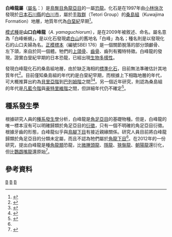 {{Automatic Taxobox
| taxon = Albalophosaurus
| fossil_range = [[白堊紀|白堊紀]]早期, {{fossil_range|140|136}}
| image = 
| image_caption = 
| authority = Ohashi and Barrett, 2009
| type_species = '''山口白峰龍<br>''Albalophosaurus yamaguchiorum'''''
| type_species_authority = Ohashi and Barrett, 2009
}}
'''白峰龍屬'''（[[學名|屬名]]：{{lang|la|''Albalophosaurus''}}）是[[鳥臀目|鳥臀目]][[角龍亞目|角龍亞目]]的一屬[[恐龍|恐龍]]。化石是在1997年由[[小林快次|小林快次]]發現於[[日本|日本]][[石川縣|石川縣]]的[[白山市_(日本)|白川市]]，屬於[[手取群|手取群]]（Tetori Group）的[[桑島組|桑島組]]（Kuwajima Formation）地層，地質年代為[[白堊紀|白堊紀]]早期<ref name=OB09>{{cite journal |last=Ohashi |first=T. |coauthors=and Barrett, P. M. |year=2009 |title=A new ornithischian dinosaur from the Lower Cretaceous Kuwajima Formation of Japan |journal=Journal of Vertebrate Paleontology |volume=29 |issue=3 |pages=748-757 |doi=10.1671/039.029.0306 }}</ref>。

[[模式種|模式種]]是'''山口白峰龍'''（''A. yamaguchiorum''），是在2009年被敘述、命名。屬名意為「白峰蜥蜴」，是以化石發現處[[白山_(日本)|白山]]的舊地名「白峰」為名；種名則是以發現化石的山口夫婦為名。[[正模標本|正模標本]]（編號SBEI 176）是一個關節脫落的部分頭顱骨、左下頜，來自於同一個體。牠們的[[上頜骨|上頜骨]]、[[齒骨|齒骨]]、齒列有獨特特徵。白峰龍的發現，證實白堊紀早期的日本恐龍，已經出現[[生物多樣性|生物多樣性]]。

發現白峰龍化石的桑島組地層，由於缺乏海相的[[標準化石|標準化石]]，目前無法準確估計其地質年代<ref name=MEA82>{{cite journal |last=Matsumoto |first=T. |coauthors=Obata, I.;  Tashiro, M.; Ohta, Y.; Tamura, M.; Matsukawa, M.; and Tanaka, H. |year=1982 |title=Correlation of marine and non-marine formations in the Cretaceous of Japan |journal=Fossils |volume=31 |pages=1-26}}</ref>。目前僅知桑島組的年代約是白堊紀早期，而根據上下相臨地層的年代，可大概推算出約為[[貝里亞階|貝里亞階]]到[[巴列姆階|巴列姆階]]之間<ref name=SHM03>{{cite journal |last=Sato |first=T. |coauthors=Hachiya, K.; and Mizuno, Y. |year=2003 |title=Latest Jurassic-Early Cretaceous ammonites from the Tetori Group in Shokawa, Gifu Prefecture |journal=Bulletin of the Mizunami Fossil Museum |volume=30 |pages=151–167}}</ref><ref name=IS93>{{cite journal |last=Isaji |first=S. |year=1993 |title=''Nippononaia ryosekiana'' (Bivalvia, Mollusca) from the Tetori Group in central Japan |journal=Bulletin of the National Science Museum, Series C (Geology and Paleontology) |volume=19 |pages=65–71}}</ref>。另一個近年研究，則認為桑島組的年代是[[凡藍今階|凡藍今階]]與[[豪特里維階|豪特里維階]]之間，但詳細年代仍不確定<ref name=FM03>{{cite journal |last=Fujita |first=M. |year=2003 |title=Geological age and correlation of the vertebrate-bearing horizons in the Tetori Group |journal=Memoir of the Fukui Prefectural Dinosaur Museum |volume=2 |pages=3-14}}</ref>。

==種系發生學==
根據研究人員的[[種系發生學|種系發生學]]分析，白峰龍是[[角足亞目|角足亞目]]的基礎物種。但是，白峰龍的唯一標本沒有可以明確歸類於角足亞目的[[衍徵|衍徵]]，只有一個不明確的角足亞目衍徵。根據牙齒的形態，白峰龍似乎與[[鳥腳下目|鳥腳下目]]有接近親緣關係。研究人員目前將白峰龍歸類於角足亞目的分類未定屬，而且不認為牠們屬於[[角龍下目|角龍下目]]<ref name=OB09/>。在2012年的一份研究，提出白峰龍是種[[角龍類|角龍類]]恐龍，比[[微腫頭龍|微腫頭龍]]、[[隱龍|隱龍]]、[[狹盤龍|狹盤龍]]、[[朝陽龍|朝陽龍]]還衍化，但比[[鸚鵡嘴龍|鸚鵡嘴龍]]還原始<ref name=Han>{{cite journal |last=Han |first=Feng-Lu |coauthors=Paul M. Barrett, Richard J. Butler, and Xing Xu |year=2012 |title=Postcranial anatomy of Jeholosaurus shangyuanensis (Dinosauria, Ornithischia) from the Lower Cretaceous Yixian Formation of China. |url=http://www.tandfonline.com/doi/full/10.1080/02724634.2012.694385 |journal=Journal of Vertebrate Paleontology |volume=32 |issue=6 |pages=1370-1395 |doi=10.1080/02724634.2012.694385 |access-date=2012-12-28 |archive-date=2019-07-10 |archive-url=https://web.archive.org/web/20190710181141/https://www.tandfonline.com/doi/full/10.1080/02724634.2012.694385 |dead-url=no }}</ref>。

==參考資料==
{{reflist}}
{{頭飾龍類|C.}}
{{taxonbar}}

[[Category:亞洲恐龍|B]]
[[Category:下白堊紀恐龍|B]]
[[Category:角龍亞目|B]]